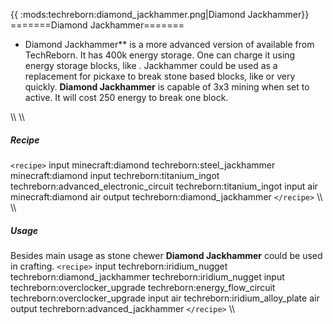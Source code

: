 {{ :mods:techreborn:diamond_jackhammer.png|Diamond
Jackhammer}} =======Diamond Jackhammer=======

- Diamond Jackhammer** is a more advanced version of
        <Mcitem id="techreborn:steel_jackhammer"/>
        available from TechReborn. It has 400k energy storage. One can
        charge it using energy storage blocks, like
        <Mcitem id="techreborn:battery_box"/>.
        Jackhammer could be used as a replacement for pickaxe to break
        stone based blocks, like
        <Mcitem id="minecraft:stone"/> or
        <Mcitem id="minecraft:cobblestone"/> very
        quickly. **Diamond Jackhammer** is capable of 3x3 mining
        when set to active. It will cost 250 energy to break one block.

\\\\ \\\\

##### Recipe

`<recipe>` input minecraft:diamond techreborn:steel_jackhammer
minecraft:diamond input techreborn:titanium_ingot
techreborn:advanced_electronic_circuit techreborn:titanium_ingot input
air minecraft:diamond air output techreborn:diamond_jackhammer
`</recipe>` \\\\ \\\\

##### Usage

Besides main usage as stone chewer **Diamond Jackhammer** could be
used in crafting. `<recipe>` input techreborn:iridium_nugget
techreborn:diamond_jackhammer techreborn:iridium_nugget input
techreborn:overclocker_upgrade techreborn:energy_flow_circuit
techreborn:overclocker_upgrade input air techreborn:iridium_alloy_plate
air output techreborn:advanced_jackhammer `</recipe>` \\\\
